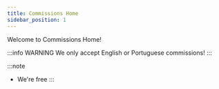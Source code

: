 ```yaml
---
title: Commissions Home
sidebar_position: 1
---
```


Welcome to Commissions Home!


:::info WARNING
We only accept English or Portuguese commissions!
:::

:::note 
- We're free
:::